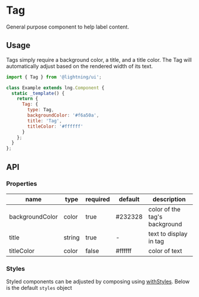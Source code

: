 
# Tag

General purpose component to help label content.

## Usage

Tags simply require a background color, a title, and a title color. The Tag will automatically adjust based on the rendered width of its text.

```js
import { Tag } from '@lightning/ui';

class Example extends lng.Component {
  static _template() {
    return {
      Tag: {
        type: Tag,
        backgroundColor: '#f6a50a',
        title: 'Tag',
        titleColor: '#ffffff'
      }
    };
  }
};
```

<Canvas>
  <Story id="elements-tag--basic" />
</Canvas>

## API

### Properties

name|type|required|default|description
--|--|--|--|--
backgroundColor|color|true|#232328|color of the tag's background
title|string|true|-|text to display in tag
titleColor|color|false|#ffffff|color of text

### Styles

Styled components can be adjusted by composing using [withStyles](?path=/docs/mixins-withstyles--basic). Below is the default `styles` object

<Theme theme={Tag.styles} />
